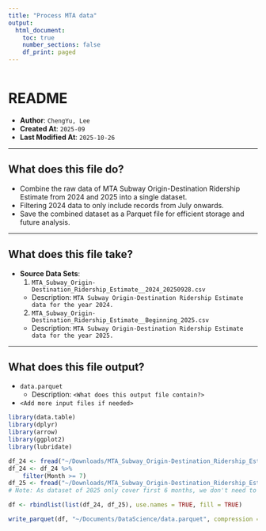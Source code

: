 ```yaml
---
title: "Process MTA data"
output:
  html_document:
    toc: true
    number_sections: false
    df_print: paged
---
```


```r

```

# README

- **Author**: `ChengYu, Lee`
- **Created At**: `2025-09`
- **Last Modified At**: `2025-10-26`

---

## What does this file do?

- Combine the raw data of MTA Subway Origin-Destination Ridership Estimate from 2024 and 2025 into a single dataset.
- Filtering 2024 data to only include records from July onwards.
- Save the combined dataset as a Parquet file for efficient storage and future analysis.

---

## What does this file take?

- **Source Data Sets**:  
  1. `MTA_Subway_Origin-Destination_Ridership_Estimate__2024_20250928.csv` 
    - Description: `MTA Subway Origin-Destination Ridership Estimate data for the year 2024.`
  2. `MTA_Subway_Origin-Destination_Ridership_Estimate__Beginning_2025.csv`
    - Description: `MTA Subway Origin-Destination Ridership Estimate data for the year 2025.`
  
---

## What does this file output?

- `data.parquet`  
  - Description: `<What does this output file contain?>`
- `<Add more input files if needed>`

```r
library(data.table)
library(dplyr)
library(arrow)
library(ggplot2)
library(lubridate)
```

```r
df_24 <- fread("~/Downloads/MTA_Subway_Origin-Destination_Ridership_Estimate__2024_20250928.csv")
df_24 <- df_24 %>%
    filter(Month >= 7)
df_25 <- fread("~/Downloads/MTA_Subway_Origin-Destination_Ridership_Estimate__Beginning_2025.csv")
# Note: As dataset of 2025 only cover first 6 months, we don't need to filter anymore.

df <- rbindlist(list(df_24, df_25), use.names = TRUE, fill = TRUE)

write_parquet(df, "~/Documents/DataScience/data.parquet", compression = "snappy")
```